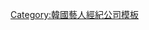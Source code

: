 {{Navbox
|name   = Awesome娛樂
|title  = [[Awesome娛樂]]
|titlestyle = background-color:#FFAC68
|groupstyle = background-color:#FFC495
|belowstyle = background-color:#FFC495
|tracking  = <includeonly>no</includeonly>
|listclass = hlist
|group2 = 代表
|list2=
* 楊根煥
|group3 = 旗下藝人
|list3=
|group4=男藝人
|list4=
* [[李玹雨]]
* [[朴敘俊]]
* {{link-ko|李晟宇|이성우 (배우)}}
* {{link-ko|韓道宇|한도우}}
* [[孫相淵]]
* {{link-ko|文相民|문상민}}
* [[金度完]]
* {{link-ko|洪勝範|홍승범 (배우)}}
* [[裴賢聖]]
* {{link-ko|白宰宇|백재우}}
* {{link-ko|任知燮|임지섭 (배우)}}
* 趙成元
* 朱賢宇
|group5=女藝人
|list5=
* [[韓智慧]]
* [[趙秀敏]]
* [[洪洙賢]]
* [[金裕貞 (演員)|金裕貞]]
* [[Yura]]
* [[楊惠智]]
* [[朴承妍]]
* {{link-ko|鄭慧隣|정혜린}}
* {{link-ko|洪菲拉|홍비라}}
* {{link-ko|李廷珉|이정민}}
* 金藝智
* 車晶賢
|below=  '''子公司'''：Content Y
}}<noinclude>
[[Category:韓國藝人經紀公司模板]]
</noinclude>